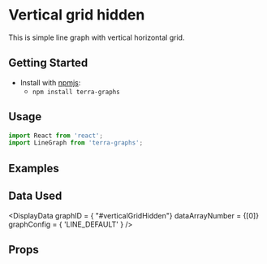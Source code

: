 
# Vertical grid hidden

This is simple line graph with vertical horizontal grid.

## Getting Started

- Install with [npmjs](https://www.npmjs.com):
  - `npm install terra-graphs`

## Usage

```jsx
import React from 'react';
import LineGraph from 'terra-graphs';
```
## Examples
<LineGraph />

## Data Used
<DisplayData graphID = { "#verticalGridHidden"} dataArrayNumber = {[0]} graphConfig = { 'LINE_DEFAULT' } />

## Props
<PropsTable />